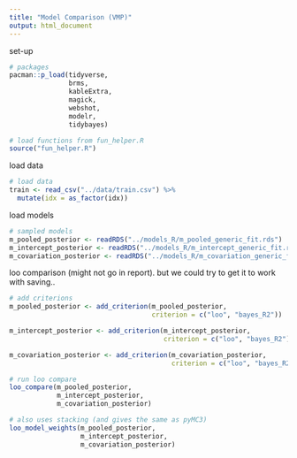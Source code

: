```yaml
---
title: "Model Comparison (VMP)"
output: html_document
---
```


set-up

```r

# packages
pacman::p_load(tidyverse, 
               brms,
               kableExtra, 
               magick, 
               webshot,
               modelr,
               tidybayes)

# load functions from fun_helper.R
source("fun_helper.R")

```

load data 

```r

# load data
train <- read_csv("../data/train.csv") %>%
  mutate(idx = as_factor(idx))


```

load models 

```r

# sampled models
m_pooled_posterior <- readRDS("../models_R/m_pooled_generic_fit.rds")
m_intercept_posterior <- readRDS("../models_R/m_intercept_generic_fit.rds")
m_covariation_posterior <- readRDS("../models_R/m_covariation_generic_fit.rds")

```

loo comparison (might not go in report). 
but we could try to get it to work with saving..

```r

# add criterions 
m_pooled_posterior <- add_criterion(m_pooled_posterior, 
                                    criterion = c("loo", "bayes_R2"))

m_intercept_posterior <- add_criterion(m_intercept_posterior, 
                                       criterion = c("loo", "bayes_R2"))

m_covariation_posterior <- add_criterion(m_covariation_posterior, 
                                         criterion = c("loo", "bayes_R2")) # one problematic observation.

# run loo compare
loo_compare(m_pooled_posterior,
            m_intercept_posterior,
            m_covariation_posterior)

# also uses stacking (and gives the same as pyMC3)
loo_model_weights(m_pooled_posterior,
                  m_intercept_posterior,
                  m_covariation_posterior)

```

